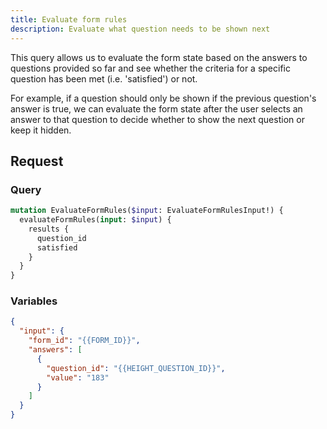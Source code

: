 ```yaml
---
title: Evaluate form rules
description: Evaluate what question needs to be shown next
---
```


This query allows us to evaluate the form state based on the answers to questions provided so far and see whether the criteria for a specific question has been met (i.e. 'satisfied') or not.

For example, if a question should only be shown if the previous question's answer is true, we can evaluate the form state after the user selects an answer to that question to decide whether to show the next question or keep it hidden.

## Request

### Query

```graphql
mutation EvaluateFormRules($input: EvaluateFormRulesInput!) {
  evaluateFormRules(input: $input) {
    results {
      question_id
      satisfied
    }
  }
}
```

### Variables

```json
{
  "input": {
    "form_id": "{{FORM_ID}}",
    "answers": [
      {
        "question_id": "{{HEIGHT_QUESTION_ID}}",
        "value": "183"
      }
    ]
  }
}
```
